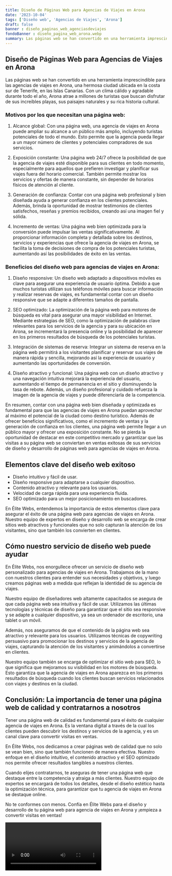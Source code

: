 ```yaml
---
title: Diseño de Páginas Web para Agencias de Viajes en Arona
date: '2023-10-04'
tags: ['Diseño web', 'Agencias de Viajes', 'Arona']
draft: false
banner : diseño_paginas_web_agenciasdeviajes
fondoBanner : diseño_pagina_web_arona.webp
summary: Las páginas web se han convertido en una herramienta imprescindible para las agencias de viajes en Arona, una hermosa ciudad ubicada en la costa sur de Tenerife, en las Islas Canarias. Con un clima cálido y agradable durante todo el año, Arona atrae a millones de turistas que buscan disfrutar de sus increíbles playas, sus paisajes naturales y su rica historia cultural.
---
```


## Diseño de Páginas Web para Agencias de Viajes en Arona

Las páginas web se han convertido en una herramienta imprescindible para las agencias de viajes en Arona, una hermosa ciudad ubicada en la costa sur de Tenerife, en las Islas Canarias. Con un clima cálido y agradable durante todo el año, Arona atrae a millones de turistas que buscan disfrutar de sus increíbles playas, sus paisajes naturales y su rica historia cultural.

### Motivos por los que necesitan una página web:

1. Alcance global: Con una página web, una agencia de viajes en Arona puede ampliar su alcance a un público más amplio, incluyendo turistas potenciales de todo el mundo. Esto permite que la agencia pueda llegar a un mayor número de clientes y potenciales compradores de sus servicios.

2. Exposición constante: Una página web 24/7 ofrece la posibilidad de que la agencia de viajes esté disponible para sus clientes en todo momento, especialmente para aquellos que prefieren investigar y planificar sus viajes fuera del horario comercial. También permite mostrar los servicios y ofertas de manera constante, sin depender de horarios físicos de atención al cliente.

3. Generación de confianza: Contar con una página web profesional y bien diseñada ayuda a generar confianza en los clientes potenciales. Además, brinda la oportunidad de mostrar testimonios de clientes satisfechos, reseñas y premios recibidos, creando así una imagen fiel y sólida.

4. Incremento de ventas: Una página web bien optimizada para la conversión puede impulsar las ventas significativamente. Al proporcionar información completa y detallada sobre los destinos, servicios y experiencias que ofrece la agencia de viajes en Arona, se facilita la toma de decisiones de compra de los potenciales turistas, aumentando así las posibilidades de éxito en las ventas.

### Beneficios del diseño web para agencias de viajes en Arona:

1. Diseño responsive: Un diseño web adaptado a dispositivos móviles es clave para asegurar una experiencia de usuario óptima. Debido a que muchos turistas utilizan sus teléfonos móviles para buscar información y realizar reservas de viajes, es fundamental contar con un diseño responsive que se adapte a diferentes tamaños de pantalla.

2. SEO optimizado: La optimización de la página web para motores de búsqueda es vital para asegurar una mayor visibilidad en Internet. Mediante estrategias de SEO, como la optimización de palabras clave relevantes para los servicios de la agencia y para su ubicación en Arona, se incrementará la presencia online y la posibilidad de aparecer en los primeros resultados de búsqueda de los potenciales turistas.

3. Integración de sistemas de reserva: Integrar un sistema de reserva en la página web permitirá a los visitantes planificar y reservar sus viajes de manera rápida y sencilla, mejorando así la experiencia de usuario y aumentando las oportunidades de conversión.

4. Diseño atractivo y funcional: Una página web con un diseño atractivo y una navegación intuitiva mejorará la experiencia del usuario, aumentando el tiempo de permanencia en el sitio y disminuyendo la tasa de rebote. Además, un diseño profesional y cuidado refuerza la imagen de la agencia de viajes y puede diferenciarla de la competencia.

En resumen, contar con una página web bien diseñada y optimizada es fundamental para que las agencias de viajes en Arona puedan aprovechar al máximo el potencial de la ciudad como destino turístico. Además de ofrecer beneficios significativos, como el incremento de ventas y la generación de confianza en los clientes, una página web permite llegar a un público mayor y ofrecer una exposición constante. No se pierda la oportunidad de destacar en este competitivo mercado y garantizar que las visitas a su página web se conviertan en ventas exitosas de sus servicios de diseño y desarrollo de páginas web para agencias de viajes en Arona.

<GifSeo />

<Cta />

## Elementos clave del diseño web exitoso

- Diseño intuitivo y fácil de usar.
- Diseño responsive para adaptarse a cualquier dispositivo.
- Contenido atractivo y relevante para los usuarios.
- Velocidad de carga rápida para una experiencia fluida.
- SEO optimizado para un mejor posicionamiento en buscadores.

En Élite Webs, entendemos la importancia de estos elementos clave para asegurar el éxito de una página web para agencias de viajes en Arona. Nuestro equipo de expertos en diseño y desarrollo web se encarga de crear sitios web atractivos y funcionales que no solo capturan la atención de los visitantes, sino que también los convierten en clientes.

## Cómo nuestro servicio de diseño web puede ayudar

En Élite Webs, nos enorgullece ofrecer un servicio de diseño web personalizado para agencias de viajes en Arona. Trabajamos de la mano con nuestros clientes para entender sus necesidades y objetivos, y luego creamos páginas web a medida que reflejan la identidad de su agencia de viajes.

Nuestro equipo de diseñadores web altamente capacitados se asegura de que cada página web sea intuitiva y fácil de usar. Utilizamos las últimas tecnologías y técnicas de diseño para garantizar que el sitio sea responsive y se adapte a cualquier dispositivo, ya sea un ordenador de escritorio, una tablet o un móvil.

Además, nos aseguramos de que el contenido de la página web sea atractivo y relevante para los usuarios. Utilizamos técnicas de copywriting persuasivo para promocionar los destinos y servicios de la agencia de viajes, capturando la atención de los visitantes y animándolos a convertirse en clientes.

Nuestro equipo también se encarga de optimizar el sitio web para SEO, lo que significa que mejoramos su visibilidad en los motores de búsqueda. Esto garantiza que la agencia de viajes en Arona aparezca en los primeros resultados de búsqueda cuando los clientes buscan servicios relacionados con viajes y destinos en la ciudad.

## Conclusión: La importancia de tener una página web de calidad y contratarnos a nosotros

Tener una página web de calidad es fundamental para el éxito de cualquier agencia de viajes en Arona. Es la ventana digital a través de la cual los clientes pueden descubrir los destinos y servicios de la agencia, y es un canal clave para convertir visitas en ventas.

En Élite Webs, nos dedicamos a crear páginas web de calidad que no solo se vean bien, sino que también funcionen de manera efectiva. Nuestro enfoque en el diseño intuitivo, el contenido atractivo y el SEO optimizado nos permite ofrecer resultados tangibles a nuestros clientes.

Cuando elijes contratarnos, te aseguras de tener una página web que destaque entre la competencia y atraiga a más clientes. Nuestro equipo de expertos se encargará de todos los detalles, desde el diseño estético hasta la optimización técnica, para garantizar que tu agencia de viajes en Arona se destaque online.

No te conformes con menos. Confía en Élite Webs para el diseño y desarrollo de tu página web para agencia de viajes en Arona y ¡empieza a convertir visitas en ventas!

<Video />

<CtaBot job='Agencias de Viajes' city='Arona'/>

<Gmaps query='Arona+españa+maps' />
